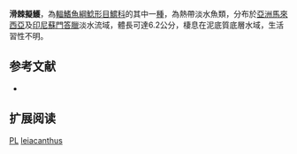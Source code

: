 {{Speciesbox
| name = 滑棘擬鱯
| image = 
| image_width = 250px
| image_caption = 
| status = LC
| status_system = IUCN3.1
| genus = Pseudomystus
| species = leiacanthus
| authority = [[Weber_&_de_Beaufort|Weber & de Beaufort]], 1912
| synonyms = *''Leiocassis leiacanthus'',Weber & de Beaufort, 1912
}}
'''滑棘擬鱯'''，為[[輻鰭魚綱|輻鰭魚綱]][[鯰形目|鯰形目]][[鱨科|鱨科]]的其中一[[種|種]]，為熱帶淡水魚類，分布於[[亞洲|亞洲]][[馬來西亞|馬來西亞]]及[[印尼|印尼]][[蘇門答臘|蘇門答臘]]淡水流域，體長可達6.2公分，棲息在泥底質底層水域，生活習性不明。

==参考文献==
*{{FishBase_species|genus=Pseudomystus|species=leiacanthus|year=2015|month=4}}

== 扩展阅读 ==
{{refbegin}}
{{wikispecies-inline|Pseudomystus leiacanthus|滑棘擬鱯}}
{{refend}}
{{Taxonbar|from=Q5836099}}

[[Category:IUCN红色名录无危物种|PL]]
[[Category:擬鱯屬|leiacanthus]]